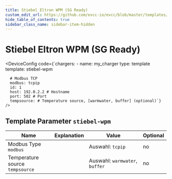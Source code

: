 ```yaml
---
title: Stiebel Eltron WPM (SG Ready)
custom_edit_url: https://github.com/evcc-io/evcc/blob/master/templates/definition/charger/stiebel-wpm.yaml
hide_table_of_contents: true
sidebar_class_name: sidebar-item-hidden
---
```



# Stiebel Eltron WPM (SG Ready)

<div className="device-detail-container">
  <div className="device-detail-content">
    <DeviceFeatures features="" />

<DeviceConfig code={`chargers:
    - name: my_charger
      type: template
      template: stiebel-wpm
      
      # Modbus TCP
      modbus: tcpip
      id: 1
      host: 192.0.2.2 # Hostname
      port: 502 # Port
      tempsource: # Temperature source, [warmwater, buffer] (optional)`}  />
  </div>
  <div className="device-detail-icon">
    <evcc-icon
      type="charger"
      name="stiebel-eltron-wpm-sg-ready"
      size="400px"
      alt="Stiebel Eltron WPM (SG Ready)"
      className="device-detail-icon-img"
    ></evcc-icon>
  </div>
</div>

## Template Parameter `stiebel-wpm`

| Name | Explanation | Value | Optional |
|-----------|-------------|-------|----------|
| Modbus Type<br/>`modbus` |  | Auswahl: `tcpip` | no |
| Temperature source<br/>`tempsource` |  | Auswahl: `warmwater`, `buffer` | no |

